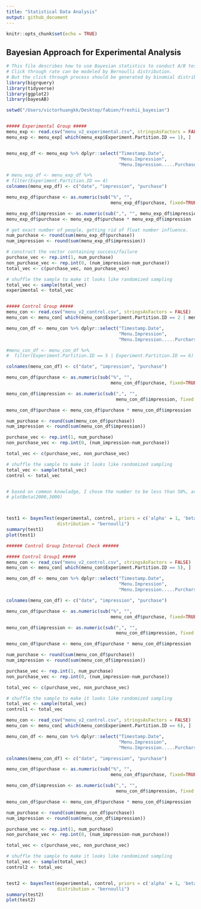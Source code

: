 ```yaml
---
title: "Statistical Data Analysis"
output: github_document
---
```


```r
knitr::opts_chunk$set(echo = TRUE)
```

## Bayesian Approach for Experimental Analysis


```r
# This file describes how to use Bayesian statistics to conduct A/B test. 
# Click through rate can be modeled by Bernoulli distribution. 
# But the click through process should be generated by binomial distribution
library(bigrquery)
library(tidyverse)
library(ggplot2)
library(bayesAB)

setwd("/Users/victorhuangkk/Desktop/fabien/freshii_bayesian")


##### Experimental Group #####
menu_exp <- read.csv("menu_v2_experimental.csv", stringsAsFactors = FALSE)
menu_exp <- menu_exp[ which(menu_exp$Experiment.Partition.ID == 1), ]


menu_exp_df <- menu_exp %>% dplyr::select("Timestamp.Date",
                                          "Menu.Impression",
                                          "Menu.Impression.....Purchase")

# menu_exp_df <- menu_exp_df %>% 
# filter(Experiment.Partition.ID == 4)
colnames(menu_exp_df) <- c("date", "impression", "purchase")

menu_exp_df$purchase <- as.numeric(sub("%", "",
                                       menu_exp_df$purchase, fixed=TRUE))/100

menu_exp_df$impression <- as.numeric(sub(",", "", menu_exp_df$impression, fixed = TRUE))
menu_exp_df$purchase <- menu_exp_df$purchase * menu_exp_df$impression

# get exact number of people, getting rid of float number influence. 
num_purchase <- round(sum(menu_exp_df$purchase)) 
num_impression <- round(sum(menu_exp_df$impression))

# construct the vector containing success/failure 
purchase_vec <- rep.int(1, num_purchase)
non_purchase_vec <- rep.int(0, (num_impression-num_purchase))
total_vec <- c(purchase_vec, non_purchase_vec)

# shuffle the sample to make it looks like randomized sampling
total_vec <- sample(total_vec)
experimental <- total_vec


##### Control Group #####
menu_con <- read.csv("menu_v2_control.csv", stringsAsFactors = FALSE)
menu_con <- menu_con[ which(menu_con$Experiment.Partition.ID == 2 | menu_con$Experiment.Partition.ID == 3), ]

menu_con_df <- menu_con %>% dplyr::select("Timestamp.Date",
                                          "Menu.Impression",
                                          "Menu.Impression.....Purcharse")

#menu_con_df <- menu_con_df %>% 
#  filter(Experiment.Partition.ID == 5 | Experiment.Partition.ID == 6)

colnames(menu_con_df) <- c("date", "impression", "purchase")

menu_con_df$purchase <- as.numeric(sub("%", "",
                                       menu_con_df$purchase, fixed=TRUE))/100

menu_con_df$impression <- as.numeric(sub(",", "", 
                                         menu_con_df$impression, fixed = TRUE))

menu_con_df$purchase <- menu_con_df$purchase * menu_con_df$impression

num_purchase <- round(sum(menu_con_df$purchase))
num_impression <- round(sum(menu_con_df$impression))

purchase_vec <- rep.int(1, num_purchase)
non_purchase_vec <- rep.int(0, (num_impression-num_purchase))

total_vec <- c(purchase_vec, non_purchase_vec)

# shuffle the sample to make it looks like randomized sampling
total_vec <- sample(total_vec)
control <- total_vec


# based on common knowladge, I chose the number to be less than 50%, around 30%. 
# plotBeta(2000,3000)



test1 <- bayesTest(experimental, control, priors = c('alpha' = 1, 'beta' = 1), n_samples = 1e+05,
                   distribution = "bernoulli")
summary(test1)
plot(test1)

###### Control Group Internal Check ######

##### Control Group1 #####
menu_con <- read_csv("menu_v2_control.csv", stringsAsFactors = FALSE)
menu_con <- menu_con[ which(menu_con$Experiment.Partition.ID == 5), ]

menu_con_df <- menu_con %>% dplyr::select("Timestamp.Date",
                                          "Menu.Impression",
                                          "Menu.Impression.....Purcharse")

colnames(menu_con_df) <- c("date", "impression", "purchase")

menu_con_df$purchase <- as.numeric(sub("%", "",
                                       menu_con_df$purchase, fixed=TRUE))/100

menu_con_df$impression <- as.numeric(sub(",", "", 
                                         menu_con_df$impression, fixed = TRUE))

menu_con_df$purchase <- menu_con_df$purchase * menu_con_df$impression

num_purchase <- round(sum(menu_con_df$purchase))
num_impression <- round(sum(menu_con_df$impression))

purchase_vec <- rep.int(1, num_purchase)
non_purchase_vec <- rep.int(0, (num_impression-num_purchase))

total_vec <- c(purchase_vec, non_purchase_vec)

# shuffle the sample to make it looks like randomized sampling
total_vec <- sample(total_vec)
control1 <- total_vec

menu_con <- read_csv("menu_v2_control.csv", stringsAsFactors = FALSE)
menu_con <- menu_con[ which(menu_con$Experiment.Partition.ID == 6), ]

menu_con_df <- menu_con %>% dplyr::select("Timestamp.Date",
                                          "Menu.Impression",
                                          "Menu.Impression.....Purcharse")

colnames(menu_con_df) <- c("date", "impression", "purchase")

menu_con_df$purchase <- as.numeric(sub("%", "",
                                       menu_con_df$purchase, fixed=TRUE))/100

menu_con_df$impression <- as.numeric(sub(",", "", 
                                         menu_con_df$impression, fixed = TRUE))

menu_con_df$purchase <- menu_con_df$purchase * menu_con_df$impression

num_purchase <- round(sum(menu_con_df$purchase))
num_impression <- round(sum(menu_con_df$impression))

purchase_vec <- rep.int(1, num_purchase)
non_purchase_vec <- rep.int(0, (num_impression-num_purchase))

total_vec <- c(purchase_vec, non_purchase_vec)

# shuffle the sample to make it looks like randomized sampling
total_vec <- sample(total_vec)
control2 <- total_vec


test2 <- bayesTest(experimental, control, priors = c('alpha' = 1, 'beta' = 1), n_samples = 1e+05,
                   distribution = "bernoulli")
summary(test2)
plot(test2)

```


